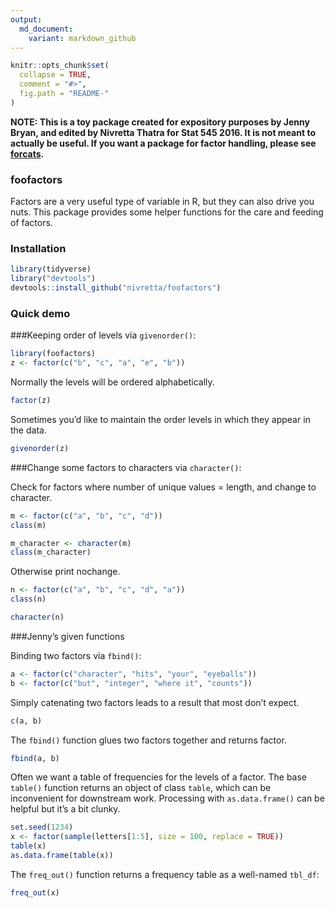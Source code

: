 ```yaml
---
output:
  md_document:
    variant: markdown_github
---
```


<!-- README.md is generated from README.Rmd. Please edit that file -->

```r
knitr::opts_chunk$set(
  collapse = TRUE,
  comment = "#>",
  fig.path = "README-"
)
```

**NOTE: This is a toy package created for expository purposes by Jenny Bryan, and edited by Nivretta Thatra for Stat 545 2016. It is not meant to actually be useful. If you want a package for factor handling, please see [forcats](https://cran.r-project.org/package=forcats).**

### foofactors

Factors are a very useful type of variable in R, but they can also drive you nuts. This package provides some helper functions for the care and feeding of factors.

### Installation

```r
library(tidyverse)
library("devtools")
devtools::install_github("nivretta/foofactors")

```
  
### Quick demo
###Keeping order of levels via `givenorder()`:

```r
library(foofactors)
z <- factor(c("b", "c", "a", "e", "b"))

```

Normally the levels will be ordered alphabetically.

```r
factor(z)
```

Sometimes you'd like to maintain the order levels in which they appear in the data.

```r
givenorder(z)
```

###Change some factors to characters via `character()`:

Check for factors where number of unique values = length, and change to character.

```r
m <- factor(c("a", "b", "c", "d"))
class(m)

m_character <- character(m)
class(m_character)
```

Otherwise print nochange.

```r
n <- factor(c("a", "b", "c", "d", "a"))
class(n)

character(n)

```

###Jenny's given functions

Binding two factors via `fbind()`:

```r
a <- factor(c("character", "hits", "your", "eyeballs"))
b <- factor(c("but", "integer", "where it", "counts"))
```

Simply catenating two factors leads to a result that most don't expect.

```r
c(a, b)
```

The `fbind()` function glues two factors together and returns factor.

```r
fbind(a, b)
```

Often we want a table of frequencies for the levels of a factor. The base `table()` function returns an object of class `table`, which can be inconvenient for downstream work. Processing with `as.data.frame()` can be helpful but it's a bit clunky.

```r
set.seed(1234)
x <- factor(sample(letters[1:5], size = 100, replace = TRUE))
table(x)
as.data.frame(table(x))
```

The `freq_out()` function returns a frequency table as a well-named `tbl_df`:

```r
freq_out(x)
```
